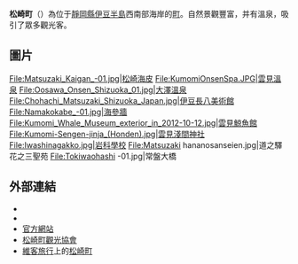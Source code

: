 {{日本町村|
自治體名=松崎|
町村=町|
圖像=[[File:Mount_Eboshi_(Matsuzaki)_s2.jpg|240px]]|
圖像說明=[[烏帽子山|烏帽子山]]與[[雲見溫泉|雲見溫泉]]街{{Infobox mapframe|frame-width=240|zoom=08}}|
町村章=[[File:Matsuzaki_Shizuoka_chapter.jpg|100px]]|
日文原名=松崎町|
平假名=まつざきちょう|
羅馬字拼音=Matsuzaki-chō|
都道府縣=靜岡縣|
支廳=|
郡=賀茂郡|
編號=22305-1|
面積=85.22|
邊界未定=|
人口=8,700|
統計時間=2004年6月30日|
自治體=[[下田市|下田市]]、[[南伊豆町|南伊豆町]]、[[西伊豆町|西伊豆町]]<br />[[河津町|河津町]]|
樹=|
花=|
其他象徵物=|
其他象徵=|
郵遞區號=410-3696|
所在地=賀茂郡松崎町宮内301番地1<br />{{coord|34|45|10|N|138|46|43|E|region:JP|display=inline}}|
電話號碼=558-42-1111|
外部連結=http://www.town.matsuzaki.shizuoka.jp/|
經度= |
緯度= |
地圖=[[File:Matsuzaki_in_Shizuoka_Prefecture.png|250px]]|
參考資料= |
}}
'''松崎町'''（{{jpn|j=松崎町|hg=まつざきちょう|rm=Matsuzaki chō|f=y}}）為位于[[靜岡縣|靜岡縣]][[伊豆半島|伊豆半島]]西南部海岸的[[町|町]]。自然景觀豐富，并有溫泉，吸引了眾多觀光客。

== 圖片 ==
<gallery>
File:Matsuzaki_Kaigan_-01.jpg|松崎海皮
File:KumomiOnsenSpa.JPG|雲見溫泉
File:Oosawa_Onsen_Shizuoka_01.jpg|大澤溫泉
File:Chohachi_Matsuzaki_Shizuoka_Japan.jpg|伊豆長八美術館
File:Namakokabe_-01.jpg|海參牆
File:Kumomi_Whale_Museum_exterior_in_2012-10-12.jpg|雲見鯨魚館
File:Kumomi-Sengen-jinja_(Honden).jpg|雲見淺間神社
File:Iwashinagakko.jpg|岩科學校
File:Matsuzaki hananosanseien.jpg|道之驛 花之三聖苑
File:Tokiwaohashi -01.jpg|常盤大橋
</gallery>

== 外部連結 ==
*{{Commonscat-inline|Matsuzaki, Shizuoka}}
*{{osmrelation-inline|4674538}}
*[https://www.town.matsuzaki.shizuoka.jp/ 官方網站] {{Wayback|url=https://www.town.matsuzaki.shizuoka.jp/ |date=20210120124157 }} {{ja icon}}
*[https://izumatsuzakinet.com/ 松崎町觀光協會] {{Wayback|url=https://izumatsuzakinet.com/ |date=20210119152923 }} {{ja icon}}
*[[維客旅行|維客旅行]]上的[http://wikitravel.org/ja/松崎町 松崎町] {{Wayback|url=http://wikitravel.org/ja/%E6%9D%BE%E5%B4%8E%E7%94%BA |date=20170916221732 }} {{ja icon}}
{{靜岡縣}}{{Authority control}}